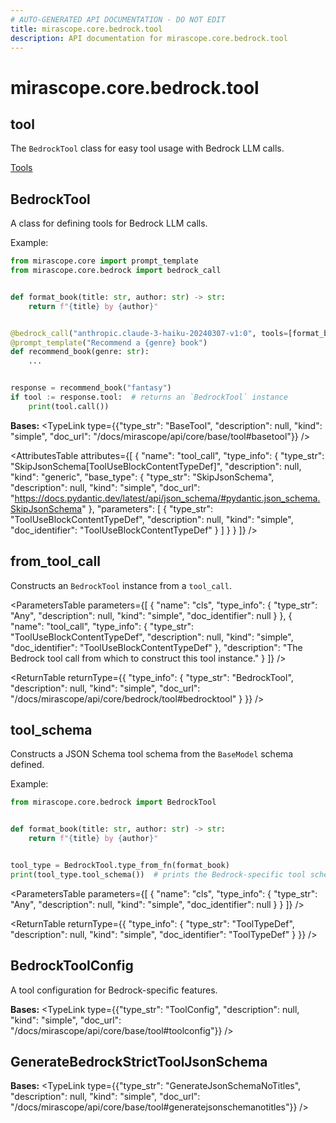 ```yaml
---
# AUTO-GENERATED API DOCUMENTATION - DO NOT EDIT
title: mirascope.core.bedrock.tool
description: API documentation for mirascope.core.bedrock.tool
---
```


# mirascope.core.bedrock.tool

## <ApiType type="Module" path="core/bedrock/tool" symbolName="tool" /> tool

The `BedrockTool` class for easy tool usage with Bedrock LLM calls.

<Info title="Usage">

[Tools](/docs/mirascope/learn/tools)

</Info>

## <ApiType type="Class" path="core/bedrock/tool" symbolName="BedrockTool" /> BedrockTool

A class for defining tools for Bedrock LLM calls.

Example:

```python
from mirascope.core import prompt_template
from mirascope.core.bedrock import bedrock_call


def format_book(title: str, author: str) -> str:
    return f"{title} by {author}"


@bedrock_call("anthropic.claude-3-haiku-20240307-v1:0", tools=[format_book])
@prompt_template("Recommend a {genre} book")
def recommend_book(genre: str):
    ...


response = recommend_book("fantasy")
if tool := response.tool:  # returns an `BedrockTool` instance
    print(tool.call())
```

**Bases:** 
<TypeLink type={{"type_str": "BaseTool", "description": null, "kind": "simple", "doc_url": "/docs/mirascope/api/core/base/tool#basetool"}} />

<AttributesTable
  attributes={[
  {
    "name": "tool_call",
    "type_info": {
      "type_str": "SkipJsonSchema[ToolUseBlockContentTypeDef]",
      "description": null,
      "kind": "generic",
      "base_type": {
        "type_str": "SkipJsonSchema",
        "description": null,
        "kind": "simple",
        "doc_url": "https://docs.pydantic.dev/latest/api/json_schema/#pydantic.json_schema.SkipJsonSchema"
      },
      "parameters": [
        {
          "type_str": "ToolUseBlockContentTypeDef",
          "description": null,
          "kind": "simple",
          "doc_identifier": "ToolUseBlockContentTypeDef"
        }
      ]
    }
  }
]}
/>

## <ApiType type="Function" path="core/bedrock/tool" symbolName="from_tool_call" /> from_tool_call

Constructs an `BedrockTool` instance from a `tool_call`.

<ParametersTable
  parameters={[
  {
    "name": "cls",
    "type_info": {
      "type_str": "Any",
      "description": null,
      "kind": "simple",
      "doc_identifier": null
    }
  },
  {
    "name": "tool_call",
    "type_info": {
      "type_str": "ToolUseBlockContentTypeDef",
      "description": null,
      "kind": "simple",
      "doc_identifier": "ToolUseBlockContentTypeDef"
    },
    "description": "The Bedrock tool call from which to construct this tool instance."
  }
]}
/>

<ReturnTable
  returnType={{
  "type_info": {
    "type_str": "BedrockTool",
    "description": null,
    "kind": "simple",
    "doc_url": "/docs/mirascope/api/core/bedrock/tool#bedrocktool"
  }
}}
/>


## <ApiType type="Function" path="core/bedrock/tool" symbolName="tool_schema" /> tool_schema

Constructs a JSON Schema tool schema from the `BaseModel` schema defined.

Example:
```python
from mirascope.core.bedrock import BedrockTool


def format_book(title: str, author: str) -> str:
    return f"{title} by {author}"


tool_type = BedrockTool.type_from_fn(format_book)
print(tool_type.tool_schema())  # prints the Bedrock-specific tool schema
```

<ParametersTable
  parameters={[
  {
    "name": "cls",
    "type_info": {
      "type_str": "Any",
      "description": null,
      "kind": "simple",
      "doc_identifier": null
    }
  }
]}
/>

<ReturnTable
  returnType={{
  "type_info": {
    "type_str": "ToolTypeDef",
    "description": null,
    "kind": "simple",
    "doc_identifier": "ToolTypeDef"
  }
}}
/>



## <ApiType type="Class" path="core/bedrock/tool" symbolName="BedrockToolConfig" /> BedrockToolConfig

A tool configuration for Bedrock-specific features.

**Bases:** 
<TypeLink type={{"type_str": "ToolConfig", "description": null, "kind": "simple", "doc_url": "/docs/mirascope/api/core/base/tool#toolconfig"}} />


## <ApiType type="Class" path="core/bedrock/tool" symbolName="GenerateBedrockStrictToolJsonSchema" /> GenerateBedrockStrictToolJsonSchema

**Bases:** 
<TypeLink type={{"type_str": "GenerateJsonSchemaNoTitles", "description": null, "kind": "simple", "doc_url": "/docs/mirascope/api/core/base/tool#generatejsonschemanotitles"}} />



